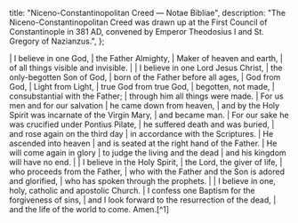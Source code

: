   title: "Niceno-Constantinopolitan Creed — Notae Bibliae",
  description: "The Niceno-Constantinopolitan Creed was drawn up at the First Council of Constantinople in 381 AD, convened by Emperor Theodosius I and St. Gregory of Nazianzus.",
};

<Initial text="Niceno-Constantinopolitan Creed" />

<Poetry>
|  I believe in one God,
|      the Father Almighty,
|      Maker of heaven and earth,
|          of all things visible and invisible.
|
|  I believe in one Lord Jesus Christ,
|      the only-begotten Son of God,
|          born of the Father before all ages,
|      God from God,
|          Light from Light,
|      true God from true God,
|          begotten, not made,
|      consubstantial with the Father;
|           through him all things were made.
|  For us men and for our salvation
|      he came down from heaven,
|      and by the Holy Spirit was incarnate of the Virgin Mary,
|          and became man.
|  For our sake he was crucified under Pontius Pilate,
|      he suffered death and was buried,
|      and rose again on the third day
|          in accordance with the Scriptures.
|  He ascended into heaven
|      and is seated at the right hand of the Father.
|  He will come again in glory
|      to judge the living and the dead
|          and his kingdom will have no end.
|
|  I believe in the Holy Spirit,
|      the Lord, the giver of life,
|          who proceeds from the Father,
|      who with the Father and the Son is adored and glorified,
|          who has spoken through the prophets.
|
|  I believe in one, holy, catholic and apostolic Church.
|  I confess one Baptism for the forgiveness of sins,
|      and I look forward to the resurrection of the dead,
|          and the life of the world to come. Amen.[^1]
</Poetry>

[^1]: First Council of Constantinople, [*Catholic Encyclopedia*](https://www.newadvent.org/fathers/3808.htm), the Niceno-Constantinopolitan Creed was drawn up in 381 AD at the First Council of Constantinople, convened by Emperor Theodosius I and [St. Gregory of Nazianzus](/people/saints/cappadocian-fathers/gregory-of-nazianzus).
